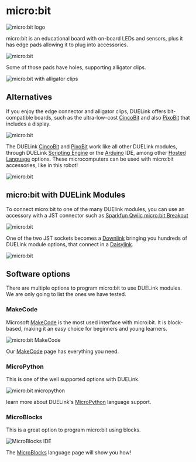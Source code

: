 # micro:bit

![micro:bit logo](pathname:///img/microbit-logo.png)

micro:bit is an educational board with on-board LEDs and sensors, plus it has edge pads allowing it to plug into accessories.

![micro:bit](pathname:///img/microbit.png)

Some of those pads have holes, supporting alligator clips.

![micro:bit with alligator clips](pathname:///img/microbit-clip.png)

## Alternatives

If you enjoy the edge connector and alligator clips, DUELink offers bit-compatible boards, such as the ultra-low-cost [CincoBit](../catalog/microcomputer/cincobit) and also [PixoBit](../catalog/microcomputer/pixobit) that includes a display.

![micro:bit](pathname:///img/cincobit-pixobit.png)

The DUELink [CincoBit](../catalog/microcomputer/cincobit) and [PixoBit](../catalog/microcomputer/pixobit) work like all other DUELink modules, through DUELink [Scripting Engine](../engine/scripting) or the [Arduino](arduino) IDE, among other [Hosted Language](../language/intro) options. These microcomputers can be used with micro:bit accessories, like in this robot!

![micro:bit](pathname:///img/cincobit-robot.png)

## micro:bit with DUELink Modules

To connect micro:bit to one of the many DUElink modules, you can use an accessory with a JST connector such as [Sparkfun Qwiic micro:bit Breakout](https://www.sparkfun.com/sparkfun-qwiic-micro-bit-breakout.html)

![micro:bit](pathname:///img/microbit-breakout.png)

One of the two JST sockets becomes a [Downlink](../interface/downlink) bringing you hundreds of DUELink module options, that connect in a [Daisylink](../engine/daisylink).

![micro:bit](pathname:///img/microbit-sparkfun-duelink.png)

## Software options

There are multiple options to program micro:bit to use DUELink modules. We are only going to list the ones we have tested.

### MakeCode

Microsoft [MakeCode](https://www.microsoft.com/en-us/makecode) is the most used interface with micro:bit. It is block-based, making it an easy choice for beginners and young learners.

![micro:bit MakeCode](pathname:///img/microbit-makecode.png)

Our [MakeCode](../language/makecode) page has everything you need.

### MicroPython

This is one of the well supported options with DUELink.

![micro:bit micropython](pathname:///img/microbit-micropython.png)

learn more about DUELink's [MicroPython](../language/micropython) language support.

### MicroBlocks

This is a great option to program micro:bit using blocks.

![MicroBlocks IDE](pathname:///img/microblocks-ide.png)

The [MicroBlocks](../language/microblocks) language page will show you how!
